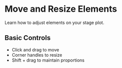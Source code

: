 # Move and Resize Elements

Learn how to adjust elements on your stage plot.

## Basic Controls
- Click and drag to move
- Corner handles to resize
- Shift + drag to maintain proportions 